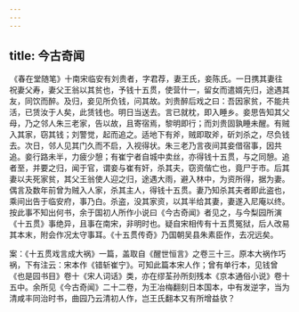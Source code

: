 ```yaml
---
---
---
```

title: 今古奇闻
---



 《春在堂随笔》十南宋临安有刘贵者，字君荐，妻王氏，妾陈氏。一日携其妻往祝妻父寿，妻父王翁以其贫也，予钱十五贯，使营什一，留女而遣婿先归，途遇其友，同饮而醉。及归，妾见所负钱，问其故。刘贵醉后戏之曰：吾因家贫，不能共活，已赁汝于人矣，此赁钱也。明日当送去。言已就枕，即入睡乡。妾思告知其父母，乃之邻人朱三老家，告以故，且寄宿焉，黎明即行；而刘贵固孰睡未醒。有贼入其家，窃其钱；刘警觉，起而追之。适地下有斧，贼即取斧，斫刘杀之，尽负钱去。次日，邻人见其门久而不启，入视得状。朱三老乃言夜间其妾借宿事，因共追。妾行路未半，力疲少憩；有崔宁者自城中卖丝，亦得钱十五贯，与之同憩。追者至，并要之归，闻于官，谓妾与崔有奸，杀其夫，窃资偕亡也，竟尸于市。后其妻以夫死家贫，其父王翁使人迎之归，途遇大雨，避入林中，为资所得，据为妻。偶言及数年前曾为贼入人家，杀其主人，得钱十五贯。妻乃知杀其夫者即此盗也，乘间出告于临安府，事乃白。杀盗，没其家资，以其半给其妻，妻遂入尼庵以终。按此事不知出何书，余于国初人所作小说曰《今古奇闻》者见之，与今梨园所演《十五贯》事绝异，且事在南宋，非明时也。疑自宋相传有十五贯冤狱，后人改易其本末，附会作况太守事耳。《十五贯传奇》乃国朝吴县朱素臣作，去况远矣。

案：《十五贯戏言成大祸》一篇，盖取自《醒世恒言》之卷三十三。原本大祸作巧祸，下有注云：宋本作《错斩崔宁》。可知此篇本宋人作；曾有单行本，见钱曾《也是园书目》卷十《宋人词话》类，亦在缪荃孙所刻残本《京本通俗小说》卷十五中。余所见《今古奇闻》二十二卷，为王冶梅翻刻日本国本，中有发逆字，当为清咸丰同治时书，曲园乃云清初人作，岂王氏翻本又有所增益欤？